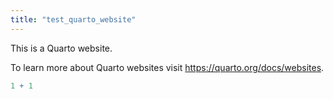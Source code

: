 ```yaml
---
title: "test_quarto_website"
---
```


This is a Quarto website.

To learn more about Quarto websites visit <https://quarto.org/docs/websites>.

```r
1 + 1


```
